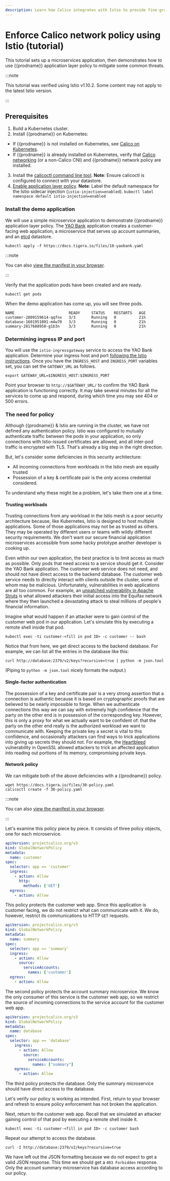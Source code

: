 ```yaml
---
description: Learn how Calico integrates with Istio to provide fine-grained access control using Calico network policies enforced within the service mesh and network layer.
---
```


# Enforce Calico network policy using Istio (tutorial)

This tutorial sets up a microservices application, then demonstrates how to use {{prodname}} application layer policy to mitigate some common threats.

:::note

This tutorial was verified using Istio v1.10.2. Some content may not apply to the latest Istio version.

:::

## Prerequisites

1. Build a Kubernetes cluster.
2. Install {{prodname}} on Kubernetes:

- If {{prodname}} is not installed on Kubernetes, see [Calico on Kubernetes](../../getting-started/kubernetes/quickstart.mdx).
- If {{prodname}} is already installed on Kubernetes, verify that [Calico networking](../../networking/index.mdx) (or a non-Calico CNI) and {{prodname}} network policy are installed.

3. Install the [calicoctl command line tool](../../operations/calicoctl/install.mdx).
   **Note**: Ensure calicoctl is configured to connect with your datastore.
4. [Enable application layer policy](app-layer-policy.mdx).
   **Note**: Label the default namespace for the Istio sidecar injection (`istio-injection=enabled`).
   `kubectl label namespace default istio-injection=enabled`

### Install the demo application

We will use a simple microservice application to demonstrate {{prodname}}
application layer policy. The [YAO Bank](https://github.com/projectcalico/yaobank) application creates a
customer-facing web application, a microservice that serves up account
summaries, and an [etcd](https://github.com/coreos/etcd) datastore.

```batch
kubectl apply -f https://docs.tigera.io/files/10-yaobank.yaml
```

:::note

You can also
[view the manifest in your browser](/files/10-yaobank.yaml).

:::

Verify that the application pods have been created and are ready.

    kubectl get pods

When the demo application has come up, you will see three pods.

```
NAME                        READY     STATUS    RESTARTS   AGE
customer-2809159614-qqfnx   3/3       Running   0          21h
database-1601951801-m4w70   3/3       Running   0          21h
summary-2817688950-g1b3n    3/3       Running   0          21h
```

### Determining ingress IP and port

You will use the `istio-ingressgateway` service to access the YAO Bank
application. Determine your ingress host and port [following the Istio instructions](https://istio.io/docs/tasks/traffic-management/ingress/ingress-control/#determining-the-ingress-ip-and-ports). Once you have the `INGRESS_HOST` and `INGRESS_PORT` variables set, you can
set the `GATEWAY_URL` as follows.

```batch
export GATEWAY_URL=$INGRESS_HOST:$INGRESS_PORT
```

Point your browser to `http://$GATEWAY_URL/` to confirm the YAO Bank application is functioning
correctly. It may take several minutes for all the services to come up and respond, during which
time you may see 404 or 500 errors.

### The need for policy

Although {{prodname}} & Istio are running in the cluster, we have not defined any authentication
policy. Istio was configured to mutually authenticate traffic between the pods in your application,
so only connections with Istio-issued certificates are allowed, and all inter-pod traffic is encrypted with TLS. That's already a big step in the right direction.

But, let's consider some deficiencies in this security architecture:

- All incoming connections from workloads in the Istio mesh are equally trusted
- Possession of a key & certificate pair is the _only_ access credential considered.

To understand why these might be a problem, let's take them one at a time.

#### Trusting workloads

Trusting connections from any workload in the Istio mesh is a poor security architecture because,
like Kubernetes, Istio is designed to host multiple applications. Some of those applications may
not be as trusted as others. They may be operated by different users or teams with wildly different
security requirements. We don't want our secure financial application microservices accessible from
some hacky prototype another developer is cooking up.

Even within our own application, the best practice is to limit access as much
as possible. Only pods that need access to a service should get it. Consider
the YAO Bank application. The customer web service does not need, and should
not have direct access to the backend database. The customer web service needs
to directly interact with clients outside the cluster, some of whom may be
malicious. Unfortunately, vulnerabilities in web applications are all too
common. For example, an [unpatched
vulnerability in Apache Struts](https://nvd.nist.gov/vuln/detail/CVE-2017-5638) is what allowed
attackers their initial access into the Equifax network where they then
launched a devastating attack to steal millions of people's financial
information.

Imagine what would happen if an attacker were to gain control of the customer web pod in our
application. Let's simulate this by executing a remote shell inside that pod.

    kubectl exec -ti customer-<fill in pod ID> -c customer -- bash

Notice that from here, we get direct access to the backend database. For example, we can list all the entries in the database like this:

    curl http://database:2379/v2/keys?recursive=true | python -m json.tool

(Piping to `python -m json.tool` nicely formats the output.)

#### Single-factor authentication

The possession of a key and certificate pair is a very strong assertion that a
connection is authentic because it is based on cryptographic proofs that are
believed to be nearly impossible to forge. When we authenticate connections
this way we can say with extremely high confidence that the party on the other
end is in possession of the corresponding key. However, this is only a proxy
for what we actually want to be confident of: that the party on the other end
really is the authorized workload we want to communicate with. Keeping the
private key a secret is vital to this confidence, and occasionally attackers
can find ways to trick applications into giving up secrets they should not.
For example, the [Heartbleed](http://heartbleed.com) vulnerability in OpenSSL allowed attackers to
trick an affected application into reading out portions of its memory,
compromising private keys.

#### Network policy

We can mitigate both of the above deficiencies with a {{prodname}} policy.

    wget https://docs.tigera.io/files/30-policy.yaml
    calicoctl create -f 30-policy.yaml

:::note

You can also
[view the manifest in your browser](/files/30-policy.yaml).

:::

Let's examine this policy piece by piece. It consists of three policy objects, one for each
microservice.

```yaml
apiVersion: projectcalico.org/v3
kind: GlobalNetworkPolicy
metadata:
  name: customer
spec:
  selector: app == 'customer'
  ingress:
    - action: Allow
      http:
        methods: ['GET']
  egress:
    - action: Allow
```

This policy protects the customer web app. Since this application is customer facing, we do not
restrict what can communicate with it. We do, however, restrict its communications to HTTP `GET`
requests.

```yaml
apiVersion: projectcalico.org/v3
kind: GlobalNetworkPolicy
metadata:
  name: summary
spec:
  selector: app == 'summary'
  ingress:
    - action: Allow
      source:
        serviceAccounts:
          names: ['customer']
  egress:
    - action: Allow
```

The second policy protects the account summary microservice. We know the only consumer of this
service is the customer web app, so we restrict the source of incoming connections to the service
account for the customer web app.

```yaml
apiVersion: projectcalico.org/v3
kind: GlobalNetworkPolicy
metadata:
  name: database
spec:
  selector: app == 'database'
    ingress:
      - action: Allow
        source:
          serviceAccounts:
            names: ["summary"]
    egress:
      - action: Allow
```

The third policy protects the database. Only the summary microservice should have direct access to
the database.

Let's verify our policy is working as intended. First, return to your browser and refresh to
ensure policy enforcement has not broken the application.

Next, return to the customer web app. Recall that we simulated an attacker gaining control of that
pod by executing a remote shell inside it.

    kubectl exec -ti customer-<fill in pod ID> -c customer bash

Repeat our attempt to access the database.

    curl -I http://database:2379/v2/keys?recursive=true

We have left out the JSON formatting because we do not expect to get a valid JSON response. This
time we should get a `403 Forbidden` response. Only the account summary microservice has database
access according to our policy.
